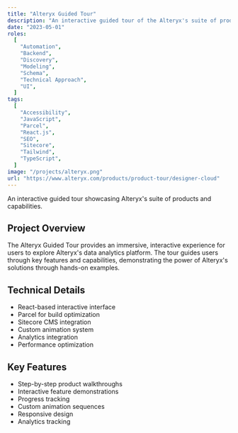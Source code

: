 ```yaml
---
title: "Alteryx Guided Tour"
description: "An interactive guided tour of the Alteryx's suite of products"
date: "2023-05-01"
roles:
  [
    "Automation",
    "Backend",
    "Discovery",
    "Modeling",
    "Schema",
    "Technical Approach",
    "UI",
  ]
tags:
  [
    "Accessibility",
    "JavaScript",
    "Parcel",
    "React.js",
    "SEO",
    "Sitecore",
    "Tailwind",
    "TypeScript",
  ]
image: "/projects/alteryx.png"
url: "https://www.alteryx.com/products/product-tour/designer-cloud"
---
```


An interactive guided tour showcasing Alteryx's suite of products and capabilities.

## Project Overview

The Alteryx Guided Tour provides an immersive, interactive experience for users to explore Alteryx's data analytics platform. The tour guides users through key features and capabilities, demonstrating the power of Alteryx's solutions through hands-on examples.

## Technical Details

- React-based interactive interface
- Parcel for build optimization
- Sitecore CMS integration
- Custom animation system
- Analytics integration
- Performance optimization

## Key Features

- Step-by-step product walkthroughs
- Interactive feature demonstrations
- Progress tracking
- Custom animation sequences
- Responsive design
- Analytics tracking
